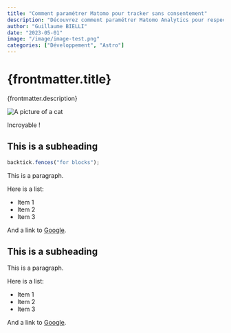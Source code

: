 ```yaml
---
title: "Comment paramétrer Matomo pour tracker sans consentement"
description: "Découvrez comment paramétrer Matomo Analytics pour respecter le RGPD et vous permettre de suivre vos utilisateurs sur votre site web en étant exempté du recueil de consentement."
author: "Guillaume BIELLI"
date: "2023-05-01"
image: "/image/image-test.png"
categories: ["Développement", "Astro"]
---
```


# {frontmatter.title}

{frontmatter.description}

![A picture of a cat](/image/image-test.png)

Incroyable !

## This is a subheading

```javascript
backtick.fences("for blocks");
```

This is a paragraph.

Here is a list:

- Item 1
- Item 2
- Item 3

And a link to [Google](https://google.com).

## This is a subheading

This is a paragraph.

Here is a list:

- Item 1
- Item 2
- Item 3

And a link to [Google](https://google.com).
